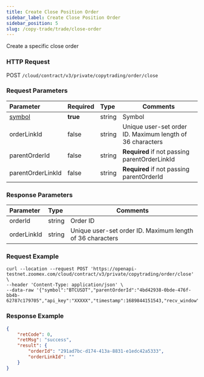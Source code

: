 ```yaml
---
title: Create Close Position Order
sidebar_label: Create Close Position Order
sidebar_position: 5
slug: /copy-trade/trade/close-order
---
```


Create a specific close order

### HTTP Request

POST `/cloud/contract/v3/private/copytrading/order/close`

### Request Parameters

| Parameter | Required | Type | Comments|
|:----- |:-------|:-----|------ |
|[symbol](../enum#symbol) |**true** |string |Symbol |
|orderLinkId |false |string |Unique user-set order ID. Maximum length of 36 characters  |
|parentOrderId |false |string |**Required** if not passing parentOrderLinkId |
|parentOrderLinkId |false |string |**Required** if not passing parentOrderId|

### Response Parameters

| Parameter | Type | Comments|
|:----- |:-----|----- |
|orderId |string |Order ID |
|orderLinkId |string |Unique user-set order ID. Maximum length of 36 characters |

### Request Example

``` shell
curl --location --request POST 'https://openapi-testnet.zoomex.com/cloud/contract/v3/private/copytrading/order/close' \
--header 'Content-Type: application/json' \
--data-raw '{"symbol":"BTCUSDT","parentOrderId":"4bd42938-0bde-476f-bb4b-62787c179705","api_key":"XXXXX","timestamp":1689844151543,"recv_window":5000,"sign":"XXXXX"}'
```

### Response Example

``` json
{
    "retCode": 0,
    "retMsg": "success",
    "result": {
        "orderId": "291ad7bc-d174-413a-8831-e1edc42a5333",
        "orderLinkId": ""
    }
}
```